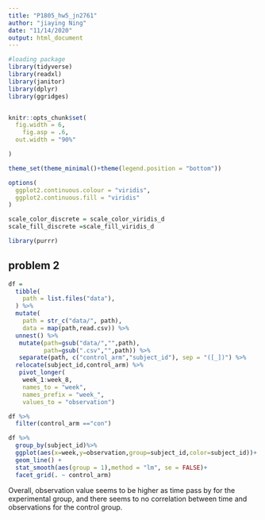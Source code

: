 ```yaml
---
title: "P1805_hw5_jn2761"
author: "jiaying Ning"
date: "11/14/2020"
output: html_document
---
```



```r
#loading package
library(tidyverse)
library(readxl)
library(janitor)
library(dplyr)
library(ggridges)


knitr::opts_chunk$set(
  fig.width = 6,
    fig.asp = .6,
  out.width = "90%"

)

theme_set(theme_minimal()+theme(legend.position = "bottom"))

options(
  ggplot2.continuous.colour = "viridis",
  ggplot2.continuous.fill = "viridis"
)

scale_color_discrete = scale_color_viridis_d
scale_fill_discrete =scale_fill_viridis_d
```

```r
library(purrr)
```


## problem 2


```r
df = 
  tibble(
    path = list.files("data"),
  ) %>% 
  mutate(
    path = str_c("data/", path),
    data = map(path,read.csv)) %>%
  unnest() %>% 
   mutate(path=gsub("data/","",path),
          path=gsub(".csv","",path)) %>%
   separate(path, c("control_arm","subject_id"), sep = "([_])") %>%
  relocate(subject_id,control_arm) %>%
   pivot_longer(
    week_1:week_8,
    names_to = "week", 
    names_prefix = "week_",
    values_to = "observation")


```


```r
df %>%
  filter(control_arm =="con") 
```
```r
df %>%
  group_by(subject_id)%>%
  ggplot(aes(x=week,y=observation,group=subject_id,color=subject_id))+
  geom_line() +
  stat_smooth(aes(group = 1),method = "lm", se = FALSE)+
  facet_grid(. ~ control_arm)
```
Overall, observation value seems to be higher as time pass by for the experimental group, and there seems to no correlation between time and observations for the control group.


